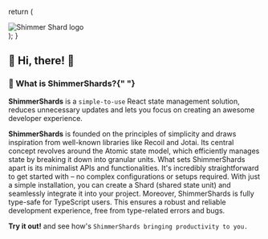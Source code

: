 
  return (
    <div className="w-full h-[150px] relative">
      <Image
        src={logo.src}
        alt="Shimmer Shard logo"
        fill
        className="object-contain aspect-video"
      />
    </div>
  );
}

## 🎉 Hi, there! 🎉

<Logo />

### 🫣 What is ShimmerShards?{" "}

<b>ShimmerShards</b> is a ``simple-to-use`` React state management solution, reduces
unnecessary updates and lets you focus on creating an awesome developer experience.

<b>ShimmerShards</b> is founded on the principles of simplicity and draws inspiration
from well-known libraries like Recoil and Jotai. Its central concept revolves around
the Atomic state model, which efficiently manages state by breaking it down into
granular units. What sets ShimmerShards apart is its minimalist APIs and functionalities.
It's incredibly straightforward to get started with – no complex configurations or
setups required. With just a simple installation, you can create a Shard (shared
state unit) and seamlessly integrate it into your project. Moreover, ShimmerShards
is fully type-safe for TypeScript users. This ensures a robust and reliable development
experience, free from type-related errors and bugs.

**Try it out!** and see how's `ShimmerShards bringing productivity to you.`
